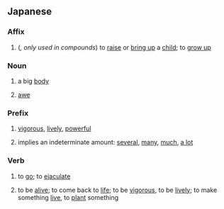 ==Japanese==

===Affix===
{{ja-pos|affix}}

# {{ja-def|育}} ({{l|ja|sc=Latn|音読み|on'yomi}}'', only used in compounds'') to [[raise]] or [[bring up]] a [[child]]; to [[grow up]]

===Noun===
{{ja-noun}}

# {{ja-def|偉躯}} {{qualifier|rare}} a big [[body]]
# {{ja-def|畏懼}} [[awe]]

===Prefix===
{{ja-pos|prefix}}

# {{ja-def|生|活}} {{qualifier|attaches to nouns}} [[vigorous]], [[lively]], [[powerful]]
# {{ja-def|幾}} {{qualifier|attaches to nouns}} implies an indeterminate amount: [[several]], [[many]], [[much]], [[a lot]]

===Verb===
{{ja-verb|type=1}}

# {{ja-def|行く|往く}} to [[go]]; to [[ejaculate]]
# {{ja-def|生く}} to be [[alive]]; to come back to [[life]]; to be [[vigorous]], to be [[lively]]; to make something [[live]], to [[plant]] something